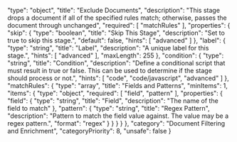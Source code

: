   "type": "object",
  "title": "Exclude Documents",
  "description": "This stage drops a document if all of the specified rules match; otherwise, passes the document through unchanged",
  "required": [
    "matchRules"
  ],
  "properties": {
    "skip": {
      "type": "boolean",
      "title": "Skip This Stage",
      "description": "Set to true to skip this stage.",
      "default": false,
      "hints": [
        "advanced"
      ]
    },
    "label": {
      "type": "string",
      "title": "Label",
      "description": "A unique label for this stage.",
      "hints": [
        "advanced"
      ],
      "maxLength": 255
    },
    "condition": {
      "type": "string",
      "title": "Condition",
      "description": "Define a conditional script that must result in true or false. This can be used to determine if the stage should process or not.",
      "hints": [
        "code",
        "code/javascript",
        "advanced"
      ]
    },
    "matchRules": {
      "type": "array",
      "title": "Fields and Patterns",
      "minItems": 1,
      "items": {
        "type": "object",
        "required": [
          "field",
          "pattern"
        ],
        "properties": {
          "field": {
            "type": "string",
            "title": "Field",
            "description": "The name of the field to match"
          },
          "pattern": {
            "type": "string",
            "title": "Regex Pattern",
            "description": "Pattern to match the field value against. The value may be a regex pattern.",
            "format": "regex"
          }
        }
      }
    }
  },
  "category": "Document Filtering and Enrichment",
  "categoryPriority": 8,
  "unsafe": false
}
